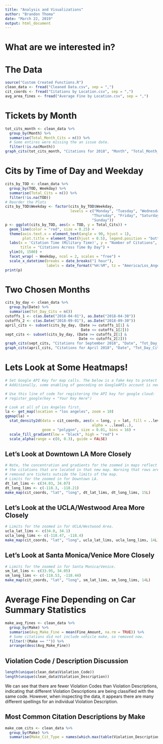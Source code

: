 ```yaml
---
title: "Analysis and Visualizations"
author: "Brandon Thoma"
date: "March 22, 2019"
output: html_document
---
```


# What are we interested in?

# The Data

```r
source("Custom Created Functions.R")
clean_data <- fread("Cleaned Data.csv", sep = ",")
cit_coords <- fread("Citations by Location.csv", sep = ",")
avg_area_fines <- fread("Average Fine by Location.csv", sep = ",")
```

# Tickets by Month

```r
tot_cits_month <- clean_data %>%
  group_by(Month) %>%
  summarise(Total_Month_Cits = n()) %>%
  # Some entires were missing the an issue date.
  filter(!is.na(Month))
graph_cits(tot_cits_month, "Citations for 2018", "Month", "Total_Month_Cits")
```

# Cits by Time of Day and Weekday

```r
cits_by_TOD <- clean_data %>%
  group_by(TOD, Weekday) %>%
  summarise(Total_Cits = n()) %>%
  filter(!is.na(TOD))
# Reorder the Plots
cits_by_TOD$Weekday <- factor(cits_by_TOD$Weekday,
                              levels = c("Monday", "Tuesday", "Wednesday",
                                        "Thursday", "Friday", "Saturday",
                                        "Sunday"))
p <- ggplot(cits_by_TOD, aes(x = TOD, y = Total_Cits)) +
  geom_line(color = "red", size = 0.25) + 
  theme(axis.text.x = element_text(angle = 90, hjust = 1),
        plot.title = element_text(hjust = 0.5), legend.position = "bottom") + 
  labs(x = 'Citation Time (Military Time)', y = "Number of Citations",
       title = "Citations Across Time By Day") + 
  ylim(0, 1500) +
  facet_wrap( ~ Weekday, ncol = 2, scales = "free") +
  scale_x_datetime(breaks = date_breaks("1 hour"),
                   labels = date_format("%H:%M", tz = "America/Los_Angeles"))
print(p)
```

# Two Chosen Months

```r
cits_by_day <- clean_data %>%
  group_by(Date) %>%
  summarise(Tot_Day_Cits = n())
cutoffs_1 <- c(as.Date("2018-04-01"), as.Date("2018-04-30"))
cutoffs_2 <- c(as.Date("2018-09-01"), as.Date("2018-09-30"))
april_cits <- subset(cits_by_day, (Date >= cutoffs_1[1] &
                                   Date <= cutoffs_1[2]))
sept_cits <- subset(cits_by_day, (Date >= cutoffs_2[1] &
                                  Date <= cutoffs_2[2]))
graph_cits(sept_cits, "Citations for September 2018", "Date", "Tot_Day_Cits")
graph_cits(april_cits, "Citations for April 2018", "Date", "Tot_Day_Cits")
```

# Lets Look at Some Heatmaps!

```r
# Set Google API Key for map calls. The below is a fake key to protect my key.
# Additionally, some enabling of geocoding on GoogleAPIs account is necessary.

# Use this line of code for registering the API key for google cloud:
# register_google(key = "Your Key Here")

# Look at all of Los Angeles first.
la <- get_map(location = "los angeles", zoom = 10)
ggmap(la) +
  stat_density2d(data = cit_coords, aes(x = long, y = lat, fill = ..level..,
                                        alpha = ..level..),
                 geom = "polygon", size = 0.01, bins = 16) +
  scale_fill_gradient(low = "black", high = "red") +
  scale_alpha(range = c(0, 0.3), guide = FALSE)
```

## Let's Look at Downtown LA More Closely

```r
# Note, the concentration and gradients for the zoomed in maps reflect only
# the citations that are located in that new map. Warning that rows are
# removed are tickets outside the limits of the map.
# Limits for the zoomed in for Downtown LA.
dt_lat_lims <- c(34.03, 34.07)
dt_long_lims <- c(-118.3, -118.21)
make_map(cit_coords, "lat", "long", dt_lat_lims, dt_long_lims, 15L)
```

## Let's Look at the UCLA/Westwood Area More Closely

```r
# Limits for the zoomed in for UCLA/Westwood Area.
ucla_lat_lims <- c(34.0, 34.1)
ucla_long_lims <- c(-118.47, -118.4)
make_map(cit_coords, "lat", "long", ucla_lat_lims, ucla_long_lims, 14L)
```

## Let's Look at Santa Monica/Venice More Closely

```r
# Limits for the zoomed in for Santa Monica/Venice.
sm_lat_lims <- c(33.95, 34.05)
sm_long_lims <- c(-118.53, -118.44)
make_map(cit_coords, "lat", "long", sm_lat_lims, sm_long_lims, 14L)
```

# Average Fine Depending on Car Summary Statistics

```r
make_avg_fines <- clean_data %>%
  group_by(Make) %>%
  summarise(Avg_Make_Fine = mean(Fine_Amount, na.rm = TRUE)) %>%
  # Some citations did not include vehicle make, so removed now.
  filter(!(Make == "")) %>%
  arrange(desc(Avg_Make_Fine))
```

## Violation Code / Description Discussion

```r
length(unique(clean_data$Violation_Code))
length(unique(clean_data$Violation_Description))
```

We can see that there are fewer Violation Codes than Violation Descriptions,
indicating that different Violation Descriptions are being classified with the
same code. However, when inspecting the data, it appears there are many
different spellings for an individual Violation Description.

## Most Common Citation Descriptions by Make

```r
make_com_cits <- clean_data %>%
  group_by(Make) %>%
  summarise(Make_Cit_Type = names(which.max(table(Violation_Description))))
```
